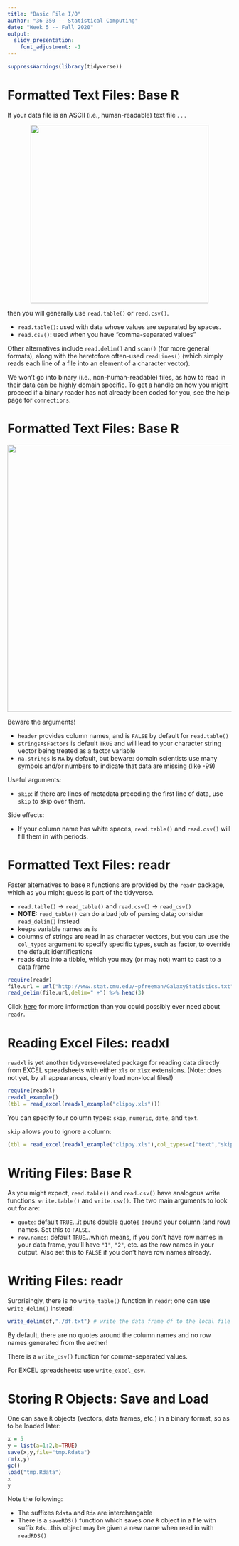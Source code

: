 ```yaml
---
title: "Basic File I/O"
author: "36-350 -- Statistical Computing"
date: "Week 5 -- Fall 2020"
output: 
  slidy_presentation: 
    font_adjustment: -1
---
```


```r
suppressWarnings(library(tidyverse))
```

Formatted Text Files: Base R
===

If your data file is an ASCII (i.e., human-readable) text file . . .

<center>![](http://www.stat.cmu.edu/~pfreeman/GalaxyStatistics.png){width=400px}</center>

then you will generally use `read.table()` or `read.csv()`.

- `read.table()`: used with data whose values are separated by spaces.
- `read.csv()`: used when you have "comma-separated values"

Other alternatives include `read.delim()` and `scan()` (for more general formats), along with the heretofore often-used `readLines()` (which simply reads each line of a file into an element of a character vector).

We won't go into binary (i.e., non-human-readable) files, as how to read in their data can be highly domain specific. To get a handle on how you might proceed if a binary reader has not already been coded for you, see the help page for `connections`.

Formatted Text Files: Base R
===

<center>![](http://www.stat.cmu.edu/~pfreeman/read.table.png){width=600px}</center>

Beware the arguments!

- `header` provides column names, and is `FALSE` by default for `read.table()`
- `stringsAsFactors` is default `TRUE` and will lead to your character string vector being treated as a factor variable
- `na.strings` is `NA` by default, but beware: domain scientists use many symbols and/or numbers to indicate that data are missing (like -99)

Useful arguments:

- `skip`: if there are lines of metadata preceding the first line of data, use `skip` to skip over them. 

Side effects:

- If your column name has white spaces, `read.table()` and `read.csv()` will fill them in with periods.

Formatted Text Files: readr
===

Faster alternatives to base `R` functions are provided by the `readr` package, which as you might guess is part of the tidyverse.

- `read.table()` -> `read_table()` and `read.csv()` -> `read_csv()`
- **NOTE:** `read_table()` can do a bad job of parsing data; consider `read_delim()` instead
- keeps variable names as is
- columns of strings are read in as character vectors, but you can use the `col_types` argument to specify specific types, such as factor, to override the default identifications
- reads data into a tibble, which you may (or may not) want to cast to a data frame

```r
require(readr)
file.url = url("http://www.stat.cmu.edu/~pfreeman/GalaxyStatistics.txt") # see "connections"
read_delim(file.url,delim=" +") %>% head(3)
```

Click [here](https://rawgit.com/rstudio/cheatsheets/master/data-import.pdf) for more information than you could possibly ever need about `readr`.

Reading Excel Files: readxl
===

`readxl` is yet another tidyverse-related package for reading data directly from EXCEL spreadsheets with either `xls` or `xlsx` extensions. (Note: does not yet, by all appearances, cleanly load non-local files!)
```r
require(readxl)
readxl_example()
(tbl = read_excel(readxl_example("clippy.xls")))
```

You can specify four column types: `skip`, `numeric`, `date`, and `text`. 

`skip` allows you to ignore a column:
```r
(tbl = read_excel(readxl_example("clippy.xls"),col_types=c("text","skip"))) # ignore second column
```

Writing Files: Base R
===

As you might expect, `read.table()` and `read.csv()` have analogous write functions: `write.table()` and `write.csv()`. The two main arguments to look out for are:

- `quote`: default `TRUE`...it puts double quotes around your column (and row) names. Set this to `FALSE`.
- `row.names`: default `TRUE`...which means, if you don't have row names in your data frame, you'll have `"1"`, `"2"`, etc. as the row names in your output. Also set this to `FALSE` if you don't have row names already.

Writing Files: readr
===

Surprisingly, there is no `write_table()` function in `readr`; one can use `write_delim()` instead:
```r
write_delim(df,"./df.txt") # write the data frame df to the local file df.txt
```
By default, there are no quotes around the column names and no row names generated from the aether!

There is a `write_csv()` function for comma-separated values.

For EXCEL spreadsheets: use `write_excel_csv`.

Storing R Objects: Save and Load
===

One can save `R` objects (vectors, data frames, etc.) in a binary format, so as to be loaded later:
```r
x = 5
y = list(a=1:2,b=TRUE)
save(x,y,file="tmp.Rdata")
rm(x,y)
gc()
load("tmp.Rdata")
x
y
```

Note the following:

- The suffixes `Rdata` and `Rda` are interchangable
- There is a `saveRDS()` function which saves *one* `R` object in a file with suffix `Rds`...this object may be given a new name when read in with `readRDS()`

